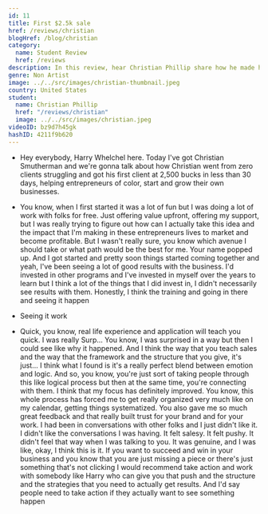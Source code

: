 ```yaml
---
id: 11
title: First $2.5k sale
href: /reviews/christian
blogHref: /blog/christian
category:
  name: Student Review
  href: /reviews
description: In this review, hear Christian Phillip share how he made his first $2.5k sale in 30 days helping founders of color grow their businesses.
genre: Non Artist
image: ../../src/images/christian-thumbnail.jpeg
country: United States
student:
  name: Christian Phillip
  href: "/reviews/christian"
  image: ../../src/images/christian.jpeg
videoID: bz9d7h45gk
hashID: 4211f9b620
---
```


- Hey everybody, Harry Whelchel here. Today I've got Christian Smutherman and we're gonna talk about how Christian went from zero clients struggling and got his first client at 2,500 bucks in less than 30 days, helping entrepreneurs of color, start and grow their own businesses.

- You know, when I first started it was a lot of fun but I was doing a lot of work with folks for free. Just offering value upfront, offering my support, but I was really trying to figure out how can I actually take this idea and the impact that I'm making in these entrepreneurs lives to market and become profitable. But I wasn't really sure, you know which avenue I should take or what path would be the best for me. Your name popped up. And I got started and pretty soon things started coming together and yeah, I've been seeing a lot of good results with the business. I'd invested in other programs and I've invested in myself over the years to learn but I think a lot of the things that I did invest in, I didn't necessarily see results with them. Honestly, I think the training and going in there and seeing it happen

- Seeing it work

- Quick, you know, real life experience and application will teach you quick. I was really Surp... You know, I was surprised in a way but then I could see like why it happened. And I think the way that you teach sales and the way that the framework and the structure that you give, it's just... I think what I found is it's a really perfect blend between emotion and logic. And so, you know, you're just sort of taking people through this like logical process but then at the same time, you're connecting with them. I think that my focus has definitely improved. You know, this whole process has forced me to get really organized very much like on my calendar, getting things systematized. You also gave me so much great feedback and that really built trust for your brand and for your work. I had been in conversations with other folks and I just didn't like it. I didn't like the conversations I was having. It felt salesy. It felt pushy. It didn't feel that way when I was talking to you. It was genuine, and I was like, okay, I think this is it. If you want to succeed and win in your business and you know that you are just missing a piece or there's just something that's not clicking I would recommend take action and work with somebody like Harry who can give you that push and the structure and the strategies that you need to actually get results. And I'd say people need to take action if they actually want to see something happen
